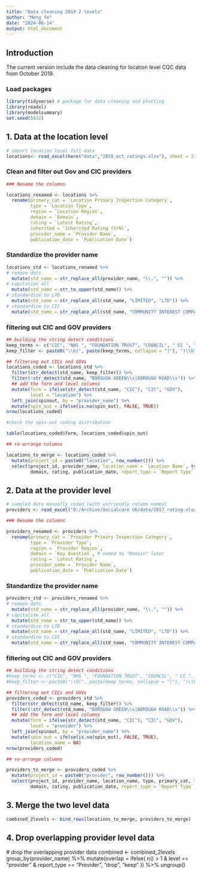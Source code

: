 ```yaml
---
title: "Data cleaning 2019 2 levels"
author: "Meng Ye"
date: "2024-06-14"
output: html_document
---
```


## Introduction 

The current version include the data cleaning for location level CQC data from October 2019. 


### Load packages 

```r
library(tidyverse) # package for data cleaning and plotting
library(readxl)
library(modelsummary)
set.seed(5432)
```



## 1. Data at the location level 


```r
# import location level full data
locations<- read_excel(here("data","2019_oct_ratings.xlsx"), sheet = 2)
```



### Clean and filter out Gov and CIC providers

```r
### Rename the columns 

locations_renamed <- locations %>% 
  rename(primary_cat = `Location Primary Inspection Category`,
         type = `Location Type`,
         region = `Location Region`,
         domain = `Domain`, 
         rating = `Latest Rating`,
         inherited = `Inherited Rating (Y/N)`, 
         provider_name = `Provider Name`,
         publication_date = `Publication Date`) 
```



### Standardize the provider name

```r
locations_std <- locations_renamed %>% 
# remove dots
  mutate(std_name = str_replace_all(provider_name, "\\.", "")) %>% 
# capitalize all
  mutate(std_name = str_to_upper(std_name)) %>%
# standardize to LTD
  mutate(std_name = str_replace_all(std_name, "LIMITED", "LTD")) %>% 
# standardize to CIC
  mutate(std_name = str_replace_all(std_name, "COMMUNITY INTEREST COMPANY", "CIC"))
```


### filtering out CIC and GOV providers

```r
## building the string detect conditions
keep_terms <- c("CIC", "NHS ", "FOUNDATION TRUST", "COUNCIL", " CC ", " MDC ", " DC ", " BC ", "BOROUGH")
keep_filter <- paste0("\\b(", paste(keep_terms, collapse = "|"), ")\\b")
```

```r
## filtering out CICs and GOVs
locations_coded <- locations_std %>% 
  filter(str_detect(std_name, keep_filter)) %>% 
  filter(!str_detect(std_name, "BOROUGH GREEN\\s|BOROUGH ROAD\\s")) %>% 
  ## add the form and level columns
  mutate(form = ifelse(str_detect(std_name, "CIC"), "CIC", "GOV"),
         level = "location") %>% 
  left_join(spinout, by = "provider_name") %>% 
  mutate(spin_out = ifelse(is.na(spin_out), FALSE, TRUE))
nrow(locations_coded)
```


```r
#check the spin-out coding distribution 

table(locations_coded$form, locations_coded$spin_out)

```



```r
## re-arrange columns 

locations_to_merge <- locations_coded %>% 
  mutate(project_id = paste0("location", row_number())) %>% 
  select(project_id, provider_name, location_name = `Location Name`, type, primary_cat, form, region,
         domain, rating, publication_date, report_type = `Report Type`, std_name, level, spin_out)

```


## 2. Data at the provider level 


```r
# sampled data manually coded (with unfriendly column names)
providers <- read_excel("D:/Archive/Socialcare UK/data/2017_rating.xlsx", sheet = 3)
```


```r
### Rename the columns 

providers_renamed <- providers %>% 
  rename(primary_cat = `Provider Primary Inspection Category`,
         type = `Provider Type`,
         region = `Provider Region`,
         domain = `Key Question`, # named to "Domain" later 
         rating = `Latest Rating`,
         provider_name = `Provider Name`,
         publication_date = `Publication Date`) 
```



### Standardize the provider name

```r
providers_std <- providers_renamed %>% 
# remove dots
  mutate(std_name = str_replace_all(provider_name, "\\.", "")) %>% 
# capitalize all
  mutate(std_name = str_to_upper(std_name)) %>%
# standardize to LTD
  mutate(std_name = str_replace_all(std_name, "LIMITED", "LTD")) %>% 
# standardize to CIC
  mutate(std_name = str_replace_all(std_name, "COMMUNITY INTEREST COMPANY", "CIC"))
```


### filtering out CIC and GOV providers

```r
## building the string detect conditions
#keep_terms <- c("CIC", "NHS ", "FOUNDATION TRUST", "COUNCIL", " CC ", " MDC ", " DC ", " BC ", "BOROUGH")
#keep_filter <- paste0("\\b(", paste(keep_terms, collapse = "|"), ")\\b")
```

```r
## filtering out CICs and GOVs
providers_coded <- providers_std %>% 
  filter(str_detect(std_name, keep_filter)) %>% 
  filter(!str_detect(std_name, "BOROUGH GREEN\\s|BOROUGH ROAD\\s")) %>% 
  ## add the form and level columns
  mutate(form = ifelse(str_detect(std_name, "CIC"), "CIC", "GOV"),
         level = "provider") %>% 
  left_join(spinout, by = "provider_name") %>% 
  mutate(spin_out = ifelse(is.na(spin_out), FALSE, TRUE),
         location_name = NA)
nrow(providers_coded)
```

```r
## re-arrange columns 

providers_to_merge <- providers_coded %>% 
  mutate(project_id = paste0("provider", row_number())) %>% 
  select(project_id, provider_name, location_name, type, primary_cat, form, region,
         domain, rating, publication_date, report_type = `Report Type`, std_name, level, spin_out)

```




## 3. Merge the two level data 

```r
combined_2levels <- bind_rows(locations_to_merge, providers_to_merge)
```


## 4. Drop overlapping provider level data

  # drop the overlapping provider data
combined <- combined_2levels
  group_by(provider_name) %>% 
  mutate(overlap = ifelse(
    n() > 1 & level == "provider" & report_type == "Provider", "drop", "keep"
  )) %>%
  ungroup()